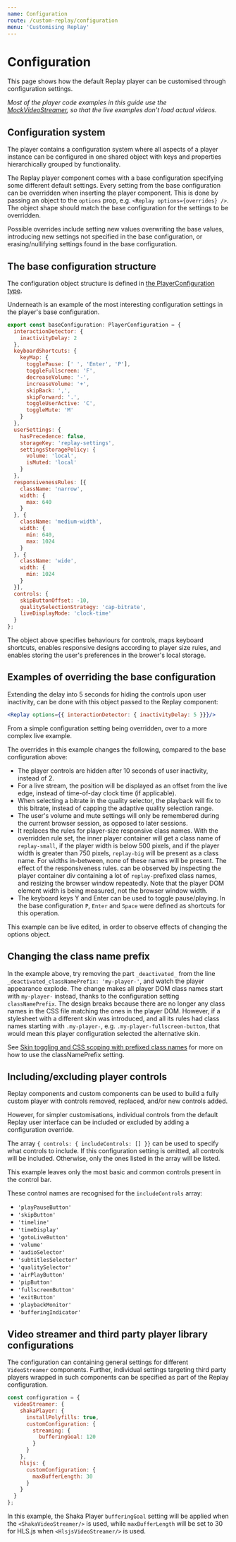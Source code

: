 ```yaml
---
name: Configuration
route: /custom-replay/configuration
menu: 'Customising Replay'
---
```



# Configuration

This page shows how the default Replay player can be customised through configuration settings.

*Most of the player code examples in this guide use the [MockVideoStreamer](/architecture/video-streamers#mockvideostreamer), so that the live examples don't load actual videos.*

## Configuration system

The player contains a configuration system where all aspects of a player instance can be configured in one shared object with keys and properties hierarchically grouped by functionality.

The Replay player component comes with a base configuration specifying some different default settings. Every setting from the base configuration can be overridden when inserting the player component. This is done by passing an object to the `options` prop, e.g. `<Replay options={overrides} />`. The object shape should match the base configuration for the settings to be overridden.

Possible overrides include setting new values overwriting the base values, introducing new settings not specified in the base configuration, or erasing/nullifying settings found in the base configuration.

## The base configuration structure

The configuration object structure is defined in [the PlayerConfiguration type](https://github.com/vimond/replay/blob/master/src/replay/default-player/types.js#L34).

Underneath is an example of the most interesting configuration settings in the player's base configuration.

```javascript
export const baseConfiguration: PlayerConfiguration = {
  interactionDetector: {
    inactivityDelay: 2
  },
  keyboardShortcuts: {
    keyMap: {
      togglePause: [' ', 'Enter', 'P'],
      toggleFullscreen: 'F',
      decreaseVolume: '-',
      increaseVolume: '+',
      skipBack: ',',
      skipForward: '.',
      toggleUserActive: 'C',
      toggleMute: 'M'
    }
  },
  userSettings: {
    hasPrecedence: false,
    storageKey: 'replay-settings',
    settingsStoragePolicy: {
      volume: 'local',
      isMuted: 'local'
    }
  },
  responsivenessRules: [{
    className: 'narrow',
    width: {
      max: 640
    }
  }, {
    className: 'medium-width',
    width: {
      min: 640,
      max: 1024
    }
  }, {
    className: 'wide',
    width: {
      min: 1024
    }
  }],
  controls: {
    skipButtonOffset: -10,
    qualitySelectionStrategy: 'cap-bitrate',
    liveDisplayMode: 'clock-time'
  }
};
```

The object above specifies behaviours for controls, maps keyboard shortcuts, enables responsive designs according to player size rules, and enables storing the user's preferences in the brower's local storage. 

## Examples of overriding the base configuration

Extending the delay into 5 seconds for hiding the controls upon user inactivity, can be done with this object passed to the Replay component:

```jsx
<Replay options={{ interactionDetector: { inactivityDelay: 5 }}}/>
```

From a simple configuration setting being overridden, over to a more complex live example.

<Playground>
  <Replay 
    options={{
      interactionDetector: { 
        inactivityDelay: 10 
      }, 
      controls: {
        liveDisplayMode: 'live-offset',
        qualitySelectionStrategy: 'fix-bitrate',
      },
      _deactivated_classNamePrefix: 'my-player-',
      userSettings: {
        settingsStoragePolicy: {
          volume: 'session',
          isMuted: 'session'
        }
      },
      responsivenessRules: [{ className: 'small', width: { max: 500 }}, { className: 'big', width: { min: 750 }}],
      keyboardShortcuts: { 
        keyMap: {
          togglePause: ['Y', 'Enter']
        }
      }
    }}>
    <MockVideoStreamer/>
  </Replay>
</Playground>

The overrides in this example changes the following, compared to the base configuration above: 

* The player controls are hidden after 10 seconds of user inactivity, instead of 2.
* For a live stream, the position will be displayed as an offset from the live edge, instead of time-of-day clock time (if applicable).
* When selecting a bitrate in the quality selector, the playback will fix to this bitrate, instead of capping the adaptive quality selection range.
* The user's volume and mute settings will only be remembered during the current browser session, as opposed to later sessions.
* It replaces the rules for player-size responsive class names. With the overridden rule set, the inner player container will get a class name of `replay-small`, if the player width is below 500 pixels, and if the player width is greater than 750 pixels, `replay-big` will be present as a class name. For widths in-between, none of these names will be present. The effect of the responsiveness rules. can be observed by inspecting the player container div containing a lot of `replay-`prefixed class names, and resizing the browser window repeatedly. Note that the player DOM element width is being measured, not the browser window width.
* The keyboard keys Y and Enter can be used to toggle pause/playing. In the base configuration `P`, `Enter` and `Space` were defined as shortcuts for this operation.

This example can be live edited, in order to observe effects of changing the options object.

## Changing the class name prefix

In the example above, try removing the part `_deactivated_` from the line `_deactivated_classNamePrefix: 'my-player-'`, and watch the player appearance explode. The change makes all player DOM class names start with `my-player-` instead, thanks to the configuration setting `classNamePrefix`. The design breaks because there are no longer any class names in the CSS file matching the ones in the player DOM. However, if a stylesheet with a different skin was introduced, and all its rules had class names starting with `.my-player-`, e.g. `.my-player-fullscreen-button`, that would mean this player configuration selected the alternative skin.

See [Skin toggling and CSS scoping with prefixed class names](/custom-replay/skins-styles#skin-toggling-and-css-scoping-with-prefixed-class-names) for more on how to use the classNamePrefix setting.

## Including/excluding player controls

Replay components and custom components can be used to build a fully custom player with controls removed, replaced, and/or new controls added. 

However, for simpler customisations, individual controls from the default Replay user interface can be included or excluded by adding a configuration override.

The array `{ controls: { includeControls: [] }}` can be used to specify what controls to include. If this configuration setting is omitted, all controls will be included. Otherwise, only the ones listed in the array will be listed.

<Playground>
  <Replay 
    options={{ 
      controls: { 
        includeControls: ['playPauseButton', 'timeline', 'timeDisplay', 'volume', 'fullscreenButton']
      },
      interactionDetector: { 
        inactivityDelay: 10 
      }
    }}>
    <MockVideoStreamer/>
  </Replay>
</Playground>

This example leaves only the most basic and common controls present in the control bar.

These control names are recognised for the `includeControls` array:

* `'playPauseButton'`
* `'skipButton'`
* `'timeline'`
* `'timeDisplay'`
* `'gotoLiveButton'`
* `'volume'`
* `'audioSelector'`
* `'subtitlesSelector'`
* `'qualitySelector'`
* `'airPlayButton'`
* `'pipButton'`
* `'fullscreenButton'`
* `'exitButton'`
* `'playbackMonitor'`
* `'bufferingIndicator'`

## Video streamer and third party player library configurations

The configuration can containing general settings for different `VideoStreamer` components. Further, individual settings targeting third party players wrapped in such components can be specified as part of the Replay configuration.

```javascript
const configuration = {
  videoStreamer: {
    shakaPlayer: {
      installPolyfills: true,
      customConfiguration: {
        streaming: {
          bufferingGoal: 120
        }
      }
    },
    hlsjs: {
      customConfiguration: {
        maxBufferLength: 30
      }
    }
  }
};
```

In this example, the Shaka Player `bufferingGoal` setting will be applied when the `<ShakaVideoStreamer/>` is used, while `maxBufferLength` will be set to 30 for HLS.js when `<HlsjsVideoStreamer/>` is used.

